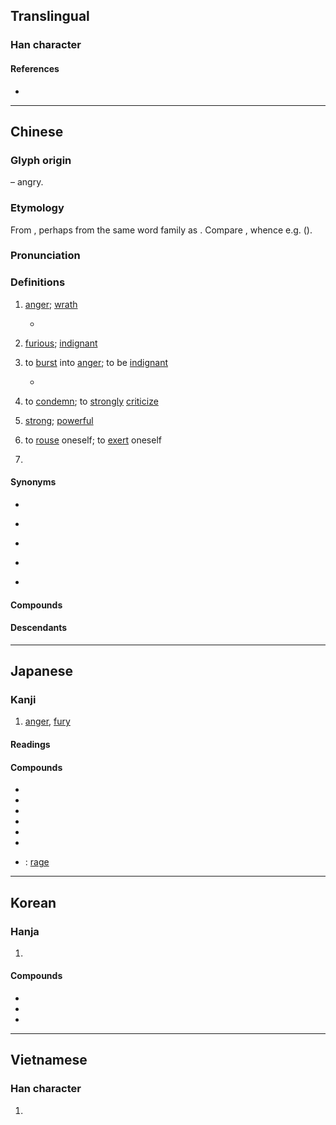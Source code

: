 {{character info}}
==Translingual==

===Han character===
{{Han char|rn=61|rad=心|as=05|sn=9|four=47334|canj=VEP|ids=⿱奴心}}

====References====
* {{Han ref|kx=0380.080|dkj=10439|dj=0708.080|hdz=42282.030|uh=6012|ud=24594|bh=ABE3|bd=44003}}

----

==Chinese==
{{zh-forms}}

===Glyph origin===
{{Han etym}}
{{Han compound|心|t1=heart|奴|t2=slave|ls=psc|c1=s|c2=p}} – angry.

===Etymology===
From {{inh|zh|sit-pro|-}}, perhaps from the same word family as {{och-l|努|effort}}. Compare {{cog|tbq-kuk-pro|*nuar|t=to sulk; to agitate}}, whence e.g. {{cog|lus|nàwrh|t=to sulk; to be displeased}} ({{zh-ref|Schuessler 2007}}).

===Pronunciation===
{{zh-pron
|m=nù
|m-s=
|c=nou6
|c-t=
|g=
|h=pfs=nu;gd=nu4
|j=
|mb=nū
|md=nô
|mn=nō͘/qz,twv:lō͘
|mn-t=no3/no7
|w=3nu
|x=
|mc=y
|oc=y
|ma=Zh-nù.ogg
|cat=a,v,pn
}}

===Definitions===
{{zh-hanzi}}

# {{lb|zh|literary|or in compounds}} [[anger]]; [[wrath]]
#* {{zh-x|敬 天 之 怒，無 敢 戲 豫。敬 天 之 渝，無 敢 馳驅。|Revere the '''anger''' of Heaven, and presume not to make sport or be idle. Revere the changing moods of Heaven, and presume not to drive about [at your pleasure].|ref=Shijing}}
# {{lb|zh|literary|or in compounds}} [[furious]]; [[indignant]]
# {{lb|zh|literary|or in compounds}} to [[burst]] into [[anger]]; to be [[indignant]]
#* {{zh-x|父母 責 之，勿 怒 勿 答。侍坐 親 前，勿 踞 勿 臥。|When your parents reproach you, do not '''be indignant''' and do not talk back. When you sit beside your parents, do not squat and do not lie down.|CL|ref=《四字小學》}}
# {{lb|zh|classical}} to [[condemn]]; to [[strongly]] [[criticize]]
# {{lb|zh|classical}} [[strong]]; [[powerful]]
# {{lb|zh|classical}} to [[rouse]] oneself; to [[exert]] oneself
# {{zh-div|族}} {{w|Nu people}}

====Synonyms====
* {{s|furious}}
{{zh-syn-saurus|憤怒}}
* {{s|to burst in anger}}
{{zh-syn-saurus|發脾氣}}
* {{s|to condemn}}
{{zh-syn-saurus|斥責}}
* {{s|strong}}
{{zh-syn-saurus|強有力}}
* {{s|to rouse oneself}}
{{zh-syn-saurus|奮發}}

====Compounds====
{{zh-der|怒不可遏|怒潮|怒叱|怒斥|怒沖沖|怒髮衝冠|怒放|怒號|怒喝|怒吼|怒火|怒目|怒氣|怒氣沖沖|怒容|怒色|怒視|怒濤|怒形於色|怒族|不怒自威|人怨神怒|勃然大怒|動怒|含怒|吼怒|咆哮大怒|喜怒哀樂|喜怒無常|嗔怒|天怒|天怒人怨|嬉笑怒罵|室怒市色|布衣之怒|心花怒放|心花怒發|心花怒開|忿怒|怒不可抑|怒子|怒張|怒惡|怒氣填胸|怒氣攻心|怒氣沖天|怒氣沖發|怒氣衝衝|怒江|怒濤排壑|怒火中燒|怒烘烘|怒猊抉石|怒猊渴驥|怒目切齒|怒目咬牙|怒目攢眉|怒目橫眉|怒目相向|怒目而視|怒突|怒罵|怒臂當車|怒蛙|怒馬|恚怒|恨怒|息怒|惱怒|惱羞成怒|惱羞變怒|慍怒|憤怒|憤怒痙攣|戟指怒目|拍案怒罵|拗怒|春筍怒發|暴怒|橫眉怒目|沖天之怒|滿腔怒火|激怒|發威動怒|發怒|盛怒|眾怒|眾怒難任|眾怒難犯|睜眉怒目|神怒人怨|神怒人棄|神怒天誅|神怒民怨|神怒民痛|神怒鬼怨|突怒|羞怒|老羞成怒|老羞變怒|臺意怒|藏怒|衝冠髮怒|觸怒|赫斯之怒|遷怒|金剛怒目|雷嗔電怒|雷霆之怒|震怒|鮮車怒馬|齌怒}}

====Descendants====
{{CJKV|||노|nộ}}

{{zh-cat|Intermediate}}

----

==Japanese==

===Kanji===
{{ja-kanji|grade=c|rs=心05}}

# [[anger]], [[fury]]

====Readings====
{{ja-readings
|goon=ぬ
|kanon=ど
|kun=いか-る, おこ-る
}}

====Compounds====
{{der-top|Compounds}}
* {{ja-r|怒る|おこる}}
* {{ja-r|怒号|どごう}}
* {{ja-r|怒張|どちょう}}
* {{ja-r|怒涛|どとう}}
* {{ja-r|怒気|どき}}
* {{ja-r|怒%髪|ど%はつ}}
* {{ja-r|暴怒|ぼうど}}: [[rage]]
{{der-bottom}}

----

==Korean==

===Hanja===
{{ko-hanja|성내다|성낼|노}}

# {{hanja form of|노|[[anger]]; [[fury]]}}

====Compounds====
* {{ko-l|격노|[[wrath]]|激怒}}
* {{ko-l|희로애락|[[emotion]]s|喜怒哀樂}}
* {{ko-l|질풍노도|疾風怒濤}}

----

==Vietnamese==

===Han character===
{{vi-readings|reading=nộ|rs=心05}}

# {{rfdef|vi|sort=心05}}